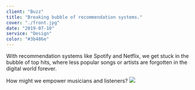 ```yaml
---
client: "Buzz"
title: "Breaking bubble of recommendation systems."
cover: "./front.jpg"
date: "2019-07-10"
service: "Design"
color: "#3b486e"
---
```

With recommendation systems like Spotify and Netflix, we get stuck in the bubble of top hits, where less popular songs or artists are forgotten in the digital world forever.    

 How might we empower musicians and listeners?
 ![](./front.jpg)
